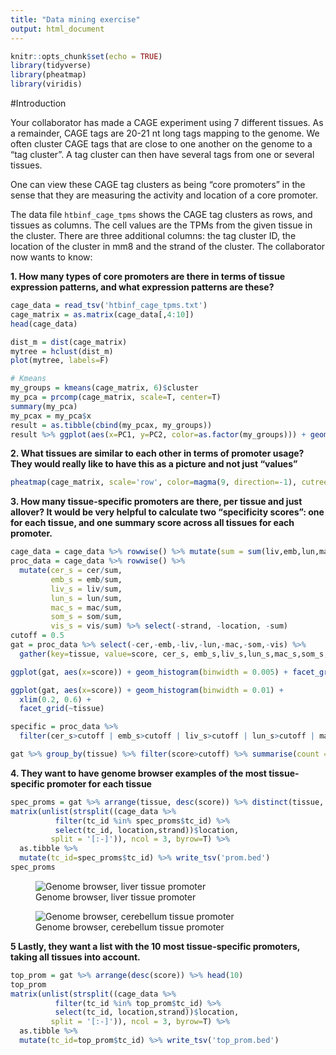 ```yaml
---
title: "Data mining exercise"
output: html_document
---
```


```r
knitr::opts_chunk$set(echo = TRUE)
library(tidyverse)
library(pheatmap)
library(viridis)
```
#Introduction

Your collaborator has made a  CAGE experiment using 7 different tissues. As a remainder, CAGE tags are 20-21 nt long tags mapping to the genome. We often cluster CAGE tags that are close to one another on the genome to a “tag cluster”. A tag cluster can then have several tags from one or several tissues. 

One can view these CAGE tag clusters as being “core promoters” in the sense that they are measuring the activity and location of a core promoter.

The data file `htbinf_cage_tpms` shows the CAGE tag clusters as rows, and tissues as columns. The cell values are the TPMs from the given tissue in the cluster.  There are three additional columns: the tag cluster ID, the location of the cluster in mm8 and the strand of the cluster. 
The collaborator now wants to know:

__1. How many types of  core promoters are there in terms of tissue expression patterns, and what expression patterns are these? __
```r
cage_data = read_tsv('htbinf_cage_tpms.txt')
cage_matrix = as.matrix(cage_data[,4:10])
head(cage_data)

dist_m = dist(cage_matrix)
mytree = hclust(dist_m) 
plot(mytree, labels=F)

# Kmeans
my_groups = kmeans(cage_matrix, 6)$cluster
my_pca = prcomp(cage_matrix, scale=T, center=T)
summary(my_pca)
my_pcax = my_pca$x
result = as.tibble(cbind(my_pcax, my_groups))
result %>% ggplot(aes(x=PC1, y=PC2, color=as.factor(my_groups))) + geom_point()

```


__2. What tissues are similar to each other in terms of promoter usage? They would really like to have this as a picture and not just  "values"__

```r
pheatmap(cage_matrix, scale='row', color=magma(9, direction=-1), cutree_rows=6)
```


__3.  How many tissue-specific promoters are there, per tissue and just allover? It would be very helpful to calculate two "specificity scores": one for each tissue, and one summary score across all tissues for each promoter. __ 
```r
cage_data = cage_data %>% rowwise() %>% mutate(sum = sum(liv,emb,lun,mac,cer,som,vis))
proc_data = cage_data %>% rowwise() %>%
  mutate(cer_s = cer/sum,
         emb_s = emb/sum,
         liv_s = liv/sum,
         lun_s = lun/sum,
         mac_s = mac/sum,
         som_s = som/sum,
         vis_s = vis/sum) %>% select(-strand, -location, -sum)
cutoff = 0.5
gat = proc_data %>% select(-cer,-emb,-liv,-lun,-mac,-som,-vis) %>%
  gather(key=tissue, value=score, cer_s, emb_s,liv_s,lun_s,mac_s,som_s, vis_s)

ggplot(gat, aes(x=score)) + geom_histogram(binwidth = 0.005) + facet_grid(~tissue)

ggplot(gat, aes(x=score)) + geom_histogram(binwidth = 0.01) +
  xlim(0.2, 0.6) +
  facet_grid(~tissue)

specific = proc_data %>%
  filter(cer_s>cutoff | emb_s>cutoff | liv_s>cutoff | lun_s>cutoff | mac_s>cutoff | som_s>cutoff | vis_s>cutoff)

gat %>% group_by(tissue) %>% filter(score>cutoff) %>% summarise(count = n())

```

__4. They want to have  genome browser examples of the most tissue-specific promoter for each tissue__
```r
spec_proms = gat %>% arrange(tissue, desc(score)) %>% distinct(tissue, .keep_all = T)
matrix(unlist(strsplit((cage_data %>%
          filter(tc_id %in% spec_proms$tc_id) %>%
          select(tc_id, location,strand))$location,
         split = '[:-]')), ncol = 3, byrow=T) %>%
  as.tibble %>%
  mutate(tc_id=spec_proms$tc_id) %>% write_tsv('prom.bed')
spec_proms

```

![Genome browser, liver tissue promoter](figure1.png)

![Genome browser, cerebellum tissue promoter](figure2.png)

__5 Lastly, they want a list with the 10 most tissue-specific promoters, taking all tissues into account.__

```r
top_prom = gat %>% arrange(desc(score)) %>% head(10)
top_prom
matrix(unlist(strsplit((cage_data %>%
          filter(tc_id %in% top_prom$tc_id) %>%
          select(tc_id, location,strand))$location,
         split = '[:-]')), ncol = 3, byrow=T) %>%
  as.tibble %>%
  mutate(tc_id=top_prom$tc_id) %>% write_tsv('top_prom.bed')

```


